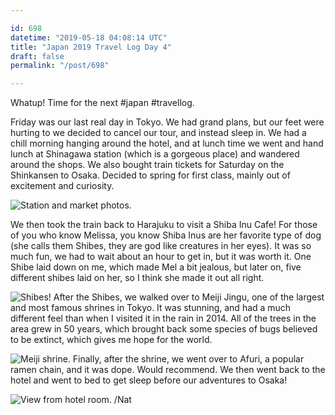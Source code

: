 ```yaml
---

id: 698
datetime: "2019-05-18 04:08:14 UTC"
title: "Japan 2019 Travel Log Day 4"
draft: false
permalink: "/post/698"

---
```


Whatup\! Time for the next #japan #travellog.

Friday was our last real day in Tokyo. We had grand plans, but our feet were hurting to we decided to cancel our tour, and instead sleep in. We had a chill morning hanging around the hotel, and at lunch time we went and hand lunch at Shinagawa station \(which is a gorgeous place\) and wandered around the shops. We also bought train tickets for Saturday on the Shinkansen to Osaka. Decided to spring for first class, mainly out of excitement and curiosity.

![Station and market photos.](https://storage.googleapis.com/icco-cloud/photos/2019/6f5558be-8245-474e-b476-26ec5a8477b4.png)

We then took the train back to Harajuku to visit a Shiba Inu Cafe\! For those of you who know Melissa, you know Shiba Inus are her favorite type of dog \(she calls them Shibes, they are god like creatures in her eyes\). It was so much fun, we had to wait about an hour to get in, but it was worth it. One Shibe laid down on me, which made Mel a bit jealous, but later on, five different shibes laid on her, so I think she made it out all right.

![Shibes!](https://storage.googleapis.com/icco-cloud/photos/2019/b3312c97-0eb4-48d5-83fb-1fc22898687f.png)
After the Shibes, we walked over to Meiji Jingu, one of the largest and most famous shrines in Tokyo. It was stunning, and had a much different feel than when I visited it in the rain in 2014. All of the trees in the area grew in 50 years, which brought back some species of bugs believed to be extinct, which gives me hope for the world.

![Meiji shrine.](https://storage.googleapis.com/icco-cloud/photos/2019/5eda3d83-ff40-482b-911a-b4e8df963f2a.png)
Finally, after the shrine, we went over to Afuri, a popular ramen chain, and it was dope. Would recommend. We then went back to the hotel and went to bed to get sleep before our adventures to Osaka\!

![View from hotel room.](https://storage.googleapis.com/icco-cloud/photos/2019/f8d27d9e-1860-43eb-a213-90bab7c0e450.jpg)
/Nat
